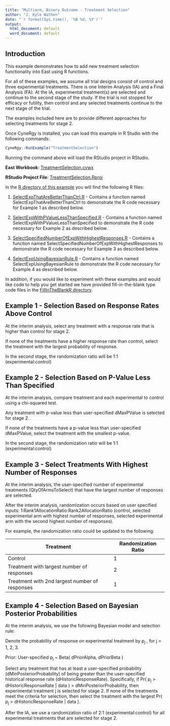 ```yaml
---
title: "Multiarm, Binary Outcome - Treatment Selection"
author: "J. Kyle Wathen"
date: "`r format(Sys.time(), '%B %d, %Y')`"
output:
  html_document: default
  word_document: default
---
```


## Introduction

This example demonstrates how to add new treatment selection functionality into East using R functions.

For all of these examples, we assume all trial designs consist of control and three experimental treatments. There is one Interim Analysis (IA) and a Final Analysis (FA). At the IA, experimental treatment(s) are selected and continue to the second stage of the study. If the trial is not stopped for efficacy or futility, then control and any selected treatments continue to the next stage of the trial.

The examples included here are to provide different approaches for selecting treatments for stage 2.

Once CyneRgy is installed, you can load this example in R Studio with the following commands:
```r
CyneRgy::RunExample("TreatmentSelection")
```

Running the command above will load the RStudio project in RStudio. 

**East Workbook**: [TreatmentSelection.cywx](https://github.com/Cytel-Inc/CyneRgy/blob/main/inst/Examples/TreatmentSelection/TreatmentSelection.cywx)

**RStudio Project File**: [TreatmentSelection.Rproj](https://github.com/Cytel-Inc/CyneRgy/blob/main/inst/Examples/TreatmentSelection/TreatmentSelection.Rproj)

In the [R directory of this example](https://github.com/Cytel-Inc/CyneRgy/tree/main/inst/Examples/TreatmentSelection/R) you will find the following R files:

1.  [SelectExpThatAreBetterThanCtrl.R](https://github.com/Cytel-Inc/CyneRgy/blob/main/inst/Examples/TreatmentSelection/R/SelectExpThatAreBetterThanCtrl.R) - Contains a function named SelectExpThatAreBetterThanCtrl to demonstrate the R code necessary for Example 1 as described below.

2.  [SelectExpWithPValueLessThanSpecified.R](https://github.com/Cytel-Inc/CyneRgy/blob/main/inst/Examples/TreatmentSelection/R/SelectExpWithPValueLessThanSpecified.R) - Contains a function named SelectExpWithPValueLessThanSpecified to demonstrate the R code necessary for Example 2 as described below.

3.  [SelectSpecifiedNumberOfExpWithHighestResponses.R](https://github.com/Cytel-Inc/CyneRgy/blob/main/inst/Examples/TreatmentSelection/R/SelectSpecifiedNumberOfExpWithHighestResponses.R) - Contains a function named SelectSpecifiedNumberOfExpWithHighestResponses to demonstrate the R code necessary for Example 3 as described below.

4.  [SelectExpUsingBayesianRule.R](https://github.com/Cytel-Inc/CyneRgy/blob/main/inst/Examples/TreatmentSelection/R/SelectExpUsingBayesianRule.R) - Contains a function named SelectExpUsingBayesianRule to demonstrate the R code necessary for Example 4 as described below.

In addition, if you would like to experiment with these examples and would like code to help you get started we have provided fill-in-the-blank type 
code files in the [FillInTheBlankR directory](https://github.com/Cytel-Inc/CyneRgy/tree/main/inst/Examples/TreatmentSelection/FillInTheBlankR).  

## Example 1 - Selection Based on Response Rates Above Control

At the interim analysis, select any treatment with a response rate that is higher than control for stage 2.

If none of the treatments have a higher response rate than control, select the treatment with the largest probability of response.

In the second stage, the randomization ratio will be 1:1 (experimental:control)


## Example 2 - Selection Based on P-Value Less Than Specified

At the interim analysis, compare treatment and each experimental to control using a chi-squared test. 

Any treatment with p-value less than user-specified dMaxPValue is selected for stage 2.

If none of the treatments have a p-value less than user-specified dMaxPValue, select the treatment with the smallest p-value.

In the second stage, the randomization ratio will be 1:1 (experimental:control)


## Example 3 - Select Treatments With Highest Number of Responses

At the interim analysis, the user-specified number of experimental treatments (QtyOfArmsToSelect) that have the largest number of responses are selected.

After the interim analysis, randomization occurs based on user specified inputs: 1:Rank1AllocationRatio:Rank2AllocationRatio (control, selected experimental arm with highest number of responses, selected experimental arm with the second highest number of responses). 

For example, the randomization ratio could be updated to the following:

| Treatment                                      | Randomization Ratio |
|------------------------------------------------|---------------------|
| Control                                        | 1                   |
| Treatment with largest number of responses     | 2                   |
| Treatment with 2nd largest number of responses | 1                   |




## Example 4 - Selection Based on Bayesian Posterior Probabilities

At the interim analysis, we use the following Bayesian model and selection rule:

Denote the probability of response on experimental treatment by p~j~ , for j = 1, 2, 3.

Prior: User-specified p~j~ \~ Beta( dPriorAlpha, dPriorBeta )

Select any treatment that has at least a user-specified probability (dMinPosteriorProbability) of being greater than the user-specified historical response rate (dHistoricResponseRate). Specifically, if Pr( p~j~ \> dHistoricResponseRate \| data ) \> dMinPosteriorProbability, then experimental treatment j is selected for stage 2. If none of the treatments meet the criteria for selection, then select the treatment with the largest Pr( p~j~ \> dHistoricResponseRate \| data ).

After the IA, we use a randomization ratio of 2:1 (experimental:control) for all experimental treatments that are selected for stage 2.


